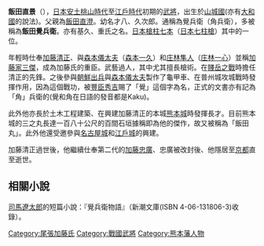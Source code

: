 {{japanese|japanese=飯田 直景|kana=いいだ なおかげ|romaji=Iida Naokage}}
'''飯田直景'''（{{bd|1565年|（[[永祿|永祿]]8年）|1632年|10月31日（[[寬永|寬永]]9年9月18日）|}}），[[日本|日本]][[安土桃山時代|安土桃山時代]]至[[江戶時代|江戶時代]]初期的[[日本武士|武將]]，出生於[[山城國|山城國]](亦有[[大和國|大和國]]的說法)。父親為[[飯田直澄|飯田直澄]]。幼名才八、久次郎。通稱為覺兵衛（角兵衛），多被稱為'''飯田覺兵衛'''。亦有基久、重氏之名。[[日本槍柱七本|日本槍柱七本]]（[[日本七柱槍|日本七柱槍]]）其中的一位。

年輕時仕奉[[加藤清正|加藤清正]]、與[[森本儀太夫|森本儀太夫]]（[[森本一久|森本一久]]）和[[庄林隼人|庄林隼人]]（[[庄林一心|庄林一心]]）並稱[[加藤家三傑|加藤家三傑]]，成為加藤氏的重臣。武藝過人，其中尤其擅長槍術。在[[賤岳之戰|賤岳之戰]]時擔任清正的先鋒。之後參與[[壬辰倭亂|朝鮮出兵]]與[[森本儀太夫|森本儀太夫]]製作了龜甲車、在普州城攻城戰時發揮作用，因為這個戰功，被[[豐臣秀吉|豐臣秀吉]]賜了「覺」這個字為名，正式的文書亦有記為「角」兵衛的(覺和角在日語的發音都是Kaku)。

此外他亦長於土木工程建築、在興建加藤清正的本城[[熊本城|熊本城]]時發揮長才。目前熊本城的三之丸長達一百八十公尺的百間石垣據稱即為他的傑作，故又被稱為「飯田丸」。此外他還受邀參與[[名古屋城|名古屋城]]和[[江戶城|江戶城]]的興建。

加藤清正過世後，他繼續仕奉第二代的[[加藤忠廣|加藤忠廣]]、忠廣被改封後、他隱居至[[京都|京都]]直至逝世。

==相關小說==

[[司馬遼太郎|司馬遼太郎]]的短篇小說：『覺兵衛物語』（新潮文庫(ISBN 4-06-131806-3)收錄）。

{{DEFAULTSORT:Iida Naokage}}

[[Category:尾張加藤氏|Category:尾張加藤氏]]
[[Category:戰國武將|Category:戰國武將]]
[[Category:熊本藩人物|Category:熊本藩人物]]